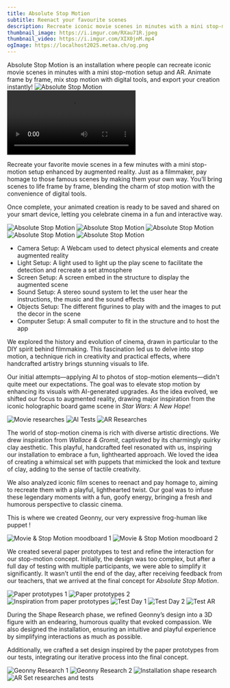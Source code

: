 ```yaml
---
title: Absolute Stop Motion
subtitle: Reenact your favourite scenes
description: Recreate iconic movie scenes in minutes with a mini stop-motion setup and AR. Animate frame by frame, mix stop motion with digital tools, and export your creation instantly!
thumbnail_image: https://i.imgur.com/RXau71R.jpeg
thumbnail_video: https://i.imgur.com/XIX0jnM.mp4
ogImage: https://localhost2025.metaa.ch/og.png
---
```



<Vimeo vimeoID="1019560381" />
<Container>
  <BigText>
    Absolute Stop Motion is an installation where people can recreate iconic movie scenes in minutes with a mini stop-motion setup and AR. Animate frame by frame, mix stop motion with digital tools, and export your creation instantly!
  </BigText>
</Container>

<Grid cols="3">
  <Image src="https://i.imgur.com/RXau71R.jpeg" alt="Absolute Stop Motion" />
  <Video src="https://i.imgur.com/XIX0jnM.mp4" />
  <Video src="https://i.imgur.com/Ltkt09e.mp4" />
</Grid>

<Section title="Description">

Recreate your favorite movie scenes in a few minutes with a mini stop-motion setup enhanced by augmented reality. Just as a filmmaker, pay homage to those famous scenes by making them your own way. You’ll bring scenes to life frame by frame, blending the charm of stop motion with the convenience of digital tools.

Once complete, your animated creation is ready to be saved and shared on your smart device, letting you celebrate cinema in a fun and interactive way.

</Section>

<Grid cols="5">
  <Image src="https://i.imgur.com/tDhBHHy.jpeg" alt="Absolute Stop Motion" />
  <Image src="https://i.imgur.com/usd9DUi.jpeg" alt="Absolute Stop Motion" />
  <Image src="https://i.imgur.com/RXau71R.jpeg" alt="Absolute Stop Motion" />
  <Image src="https://i.imgur.com/d0rd6B7.jpeg" alt="Absolute Stop Motion" />
  <Image src="https://i.imgur.com/d0rd6B7.jpeg" alt="Absolute Stop Motion" />
</Grid>

<Section title="Technical Materials">

- Camera Setup: A Webcam used to detect physical elements and create augmented reality
- Light Setup: A light used to light up the play scene to facilitate the detection and recreate a set atmosphere
- Screen Setup: A screen embed in the structure to display the augmented scene
- Sound Setup: A stereo sound system to let the user hear the instructions, the music and the sound effects
- Objects Setup: The different figurines to play with and the images to put the decor in the scene
- Computer Setup: A small computer to fit in the structure and to host the app

</Section>

<Section title="Field Observations">

We explored the history and evolution of cinema, drawn in particular to the DIY spirit behind filmmaking. This fascination led us to delve into stop motion, a technique rich in creativity and practical effects, where handcrafted artistry brings stunning visuals to life.

Our initial attempts—applying AI to photos of stop-motion elements—didn't quite meet our expectations. The goal was to elevate stop motion by enhancing its visuals with AI-generated upgrades. As the idea evolved, we shifted our focus to augmented reality, drawing major inspiration from the iconic holographic board game scene in *Star Wars: A New Hope*!

</Section>

<Grid cols="3">
  <Image src="https://i.imgur.com/yYqZXka.png" alt="Movie researches" />
  <Image src="https://i.imgur.com/h5tvsh9.png" alt="AI Tests" />
  <Image src="https://i.imgur.com/Fnvs8fC.png" alt="AR Researches" />
</Grid>

<Section title="Art Direction Moodboard">

The world of stop-motion cinema is rich with diverse artistic directions. We drew inspiration from *Wallace & Gromit*, captivated by its charmingly quirky clay aesthetic. This playful, handcrafted feel resonated with us, inspiring our installation to embrace a fun, lighthearted approach. We loved the idea of creating a whimsical set with puppets that mimicked the look and texture of clay, adding to the sense of tactile creativity.

We also analyzed iconic film scenes to reenact and pay homage to, aiming to recreate them with a playful, lighthearted twist. Our goal was to infuse these legendary moments with a fun, goofy energy, bringing a fresh and humorous perspective to classic cinema.

This is where we created Geonny, our very expressive frog-human like puppet !

</Section>

<Grid cols="2">
  <Image src="https://i.imgur.com/S33XW7h.png" alt="Movie & Stop Motion moodboard 1" />
  <Image src="https://i.imgur.com/xuTcKnh.png" alt="Movie & Stop Motion moodboard 2" />
</Grid>

<Section title="Paper Prototypes & User Tests">

We created several paper prototypes to test and refine the interaction for our stop-motion concept. Initially, the design was too complex, but after a full day of testing with multiple participants, we were able to simplify it significantly. It wasn’t until the end of the day, after receiving feedback from our teachers, that we arrived at the final concept for *Absolute Stop Motion*.

</Section>

<Grid cols="6">
  <Image src="https://i.imgur.com/nMgQgqo.png" alt="Paper prototypes 1" />
  <Image src="https://i.imgur.com/dyRmk2h.png" alt="Paper prototypes 2" />
  <Image src="https://i.imgur.com/lTcOEK3.png" alt="Inspiration from paper prototypes" />
  <Image src="https://i.imgur.com/RjgdtTX.png" alt="Test Day 1" />
  <Image src="https://i.imgur.com/IBsWggQ.png" alt="Test Day 2" />
  <Image src="https://i.imgur.com/K9HgWMB.png" alt="Test AR" />
</Grid>

<Section title="Shape Research">

During the Shape Research phase, we refined Geonny’s design into a 3D figure with an endearing, humorous quality that evoked compassion. We also designed the installation, ensuring an intuitive and playful experience by simplifying interactions as much as possible.  

Additionally, we crafted a set design inspired by the paper prototypes from our tests, integrating our iterative process into the final concept.

</Section>

<Grid cols="4">
  <Image src="https://i.imgur.com/V355g0S.png" alt="Geonny Research 1" />
  <Image src="https://i.imgur.com/GEaKozN.png" alt="Geonny Research 2" />
  <Image src="https://i.imgur.com/b52Y8EW.png" alt="Installation shape research" />
  <Image src="https://i.imgur.com/pqylVrM.png" alt="AR Set researches and tests" />
</Grid>


